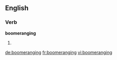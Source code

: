 ==English==

===Verb===
'''boomeranging'''

# {{present participle of|boomerang}}

[[de:boomeranging]]
[[fr:boomeranging]]
[[vi:boomeranging]]